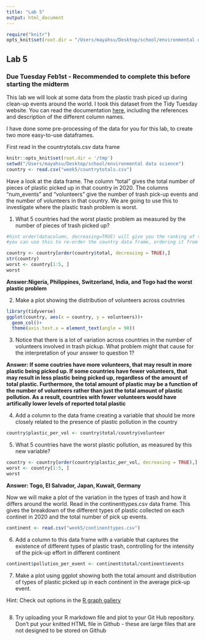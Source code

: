 ```yaml
---
title: "Lab 5"
output: html_document
---
```


```r
require("knitr")
opts_knit$set(root.dir = "/Users/mayahsu/Desktop/school/environmental data science") #use this to set your working directory so knitr understands it
```

## Lab 5

### Due Tuesday Feb1st - Recommended to complete this before starting the midterm

This lab we will look at some data from the plastic trash piced up during clean-up events around the world. I took this dataset from the Tidy Tuesday website. You can read the documentation [here](https://github.com/rfordatascience/tidytuesday/blob/master/data/2021/2021-01-26/readme.md), including the references and description of the different column names.

I have done some pre-processing of the data for you for this lab, to create two more easy-to-use dataframes.

First read in the countrytotals.csv data frame
```r
knitr::opts_knit$set(root.dir = '/tmp')
setwd("/Users/mayahsu/Desktop/school/environmental data science")
country <- read.csv("week5/countrytotals.csv")
```

Have a look at the data frame. The column "total" gives the total number of pieces of plastic picked up in that country in 2020. The columns "num_events" and "volunteers" give the number of trash pick-up events and the number of volunteers in that country. We are going to use this to investigate where the plastic trash problem is worst.

1. What 5 countries had the worst plastic problem as measured by the number of pieces of trash picked up?

```r

#hint order(datacolumn, decreasing=TRUE) will give you the ranking of the countries by the values in the data column
#you can use this to re-order the country data frame, ordering it from the country with the most trash picked up to the least

country <- country[order(country$total, decreasing = TRUE),]
str(country)
worst <- country[1:5, ]
worst
```

**Answer:Nigeria, Philippines, Switzerland, India, and Togo had the worst plastic problem** 

2. Make a plot showing the distribution of volunteers across coutnries

```r
library(tidyverse)
ggplot(country, aes(x = country, y = volunteers))+
  geom_col()+
  theme(axis.text.x = element_text(angle = 90))
```

3. Notice that there is a lot of variation across countries in the number of volunteers involved in trash pickup. What problem might that cause for the interpretation of your answer to question 1?

**Answer: If some coutries have more volunteers, that may result in more plastic being picked up. If some countries have fewer volunteers, that may result in less plastic being picked up, regardless of the amount of total plastic. Furthermore, the total amount of plastic may be a function of the number of volunteers rather than just the total amount of plastic pollution. As a result, countries with fewer volunteers would have artifically lower levels of reported total plastic** 

4. Add a column to the data frame creating a variable that should be more closely related to the presence of plastic pollution in the country

```r
country$plastic_per_vol <- country$total/country$volunteer
```

5. What 5 countries have the worst plastic pollution, as measured by this new variable?

```r
country <- country[order(country$plastic_per_vol, decreasing = TRUE),]
worst <- country[1:5, ]
worst
```

**Answer: Togo, El Salvador, Japan, Kuwait, Germany** 

Now we will make a plot of the variation in the types of trash and how it differs around the world. Read in the continenttypes.csv data frame. This gives the breakdown of the different types of plastic collected on each continet in 2020 and the total number of pick up events.

```r
continent <- read.csv("week5/continenttypes.csv")
```

6. Add a column to this data frame with a variable that captures the existence of different types of plastic trash, controlling for the intensity of the pick-up effort in different continent

```r
continent$pollution_per_event <- continent$total/continent$events
```

7. Make a plot using ggplot showing both the total amount and distribution of types of plastic picked up in each continent in the average pick-up event.

Hint: Check out options in the [R graph gallery](https://www.r-graph-gallery.com)

```r

```

8. Try uploading your R markdown file and plot to your Git Hub repository. Don't put your knitted HTML file in Github - these are large files that are not designed to be stored on Github

